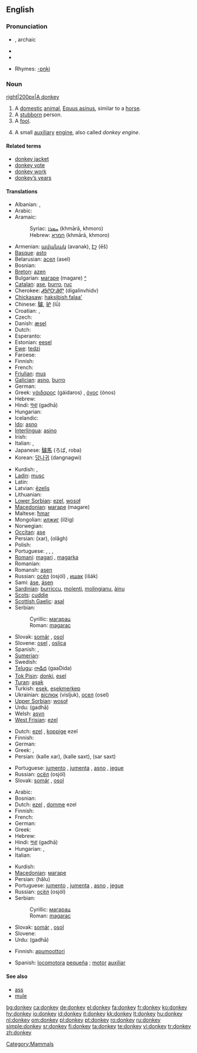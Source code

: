 ==English==

{{wikipedia}}

===Pronunciation===
* {{IPAchar|'dɒŋki}}, archaic {{IPAchar|'dʌŋki}}
* {{SAMPA|/'dQNkI/}}
* {{audio|en-us-donkey.ogg|Audio (US)}}

* Rhymes: [[Rhymes:English:-ɒŋki|-ɒŋki]]

===Noun===
[[image:Donkey 1 arp 750px.jpg|right|200px|A donkey]]
{{en-noun}}

# A [[domestic]] [[animal]], [[Equus asinus]], similar to a [[horse]].
# A [[stubborn]] person.
# A [[fool]].
# {{nautical}} A small [[auxiliary]] [[engine]], also called ''donkey engine''.

====Related terms====
* [[donkey jacket]]
* [[donkey vote]]
* [[donkey work]]
* [[donkey's years|donkey’s years]]

====Translations====
{{trans-top|a domestic animal}}
* Albanian: {{t+|sq|gomar|m|xs=Albanian}}, {{t-|sq|magar|m|xs=Albanian}}
* Arabic: {{t+|ar|حمار|m|tr=ħimār|sc=Arab}}
* Aramaic:
*: Syriac: [[ܚܡܪܐ]] (khmārā, khmoro) {{c}}
*: Hebrew: [[חמרא]] (khmārā, khmoro) {{c}}
* Armenian: [[ավանակ]] (avanak), [[էշ]] (ēš)
* [[Basque]]: [[asto]]
* Belarusian: [[асел]] (asel) {{m}}
* Bosnian: {{t-|bs|magarac|m}}
* [[Breton]]: [[azen]]
* Bulgarian: [[магаре]] (magare) {{n}} [[:bg:магаре|^]]
* [[Catalan]]: [[ase]], [[burro]], [[ruc]]
* Cherokee: [[ᏗᎦᎵᏅᎯᏛ]] (digalinvhidv)
* [[Chickasaw]]: [[haksibish falaa']]
* Chinese: [[驢]], [[驴]] (lǘ)
* Croatian: {{t-|hr|magarac|m}}, {{t-|hr|tovar|m}}
* Czech: {{t-|cs|osel|m}}
* Danish: [[æsel]] {{n}}
* Dutch: {{t+|nl|ezel|m}}
* Esperanto: {{t-|eo|azeno|xs=Esperanto}}
* Estonian: [[eesel]]
* [[Ewe]]: [[tedzi]] {{n}}
* Faroese: {{t-|fo|asni|xs=Faroese}}
* Finnish: {{t+|fi|aasi}}
* French: {{t+|fr|âne|m}}
* [[Friulian]]: [[mus]]
* [[Galician]]: [[asno]], [[burro]]
* German: {{t+|de|Esel|m}}
* Greek: [[γάιδαρος]] (gáidaros) {{m}}, [[όνος]] (ónos) {{m}}
* Hebrew: {{t+|he|חמור|m|tr=khamor|sc=Hebr}}
* Hindi: [[गधा]] (gadhā) {{m}}
* Hungarian: {{t+|hu|szamár}}
* Icelandic: {{t+|is|asni}}
* [[Ido]]: [[asno]]
* [[Interlingua]]: [[asino]]
* Irish: {{t-|ga|asal|xs=Irish}}
* Italian: {{t+|it|asino|m}}, {{t+|it|somaro|m}}
* Japanese: [[驢馬]] (ろば, roba)
* Korean: [[당나귀]] (dangnagwi)
{{trans-mid}}
* Kurdish: {{t+|ku|ker|m}}, {{t-|ku|که‌ر|sc=KUchar}}
* [[Ladin]]: [[musc]]
* Latin: {{t-|la|asinus|m}}
* Latvian: [[ēzelis]]
* Lithuanian: {{t+|lt|asilas|xs=Lithuanian}}
* [[Lower Sorbian]]: [[ezel]], [[wosoł]]
* [[Macedonian]]: [[магаре]] (magare) {{n}}
* Maltese: [[ħmar]]
* Mongolian: [[илжиг]] (ilžig)
* Norwegian: {{t+|no|esel|n}}
* [[Occitan]]: [[ase]]
* Persian: {{fa-Arab|[[خر]]}} (xar), {{fa-Arab|[[الاغ]]}} (olâgh)
* Polish: {{t+|pl|osioł|m}}
* Portuguese: {{t+|pt|asno|m}}, {{t-|pt|jerico|m}}, {{t-|pt|jegue|m}}, {{t+|pt|jumento|m}}
* [[Romani]]: [[magari]] {{m}}, [[magarka]] {{f}}
* Romanian: {{t-|ro|măgar}}
* Romansh: [[asen]]
* Russian: [[осёл]] (osjól) {{m}}, [[ишак]] (išák) {{m}}
* Sami: [[áse]], [[ásen]]
* [[Sardinian]]: [[burriccu]], [[molenti]], [[molingianu]], [[àinu]]
* [[Scots]]: [[cuddie]]
* [[Scottish Gaelic]]: [[asal]] {{f}}
* Serbian:
*: Cyrillic: [[магарац]] {{m}}
*: Roman: [[magarac#Serbian|magarac]] {{m}}
* Slovak: [[somár]] {{m}}, [[osol]] {{m}}
* Slovene: [[osel]] {{m}}, [[oslica]] {{f}}
* Spanish: {{t+|es|asno|m}}, {{t+|es|burro|m}}
* [[Sumerian]]: {{tø|sux|𒀲|tr=ANŠE|sc=Xsux|xs=Sumerian}}
* Swedish: {{t+|sv|åsna}}
* [[Telugu]]: [[గాడిద]] (gaaDida)
* [[Tok Pisin]]: [[donki]], [[esel]]
* [[Turan]]: [[əşək]]
* Turkish: [[eşek]], [[eşekmerkep]]
* Ukrainian: [[віслюк]] (visljuk), [[осел]] (osel)
* [[Upper Sorbian]]: [[wosoł]]
* Urdu: {{ur-Arab|[[گدھا]]}} (gadhā) {{m}}
* Welsh: [[asyn]]
* [[West Frisian]]: [[ezel]]
{{trans-bottom}}

{{trans-top|a stubborn person}}
* Dutch: [[ezel]] {{m}}, [[koppige]] ezel {{m}}
* Finnish: {{t+|fi|aasi}}
* German: {{t+|de|Esel|m}}
* Greek: {{t+|el|γάιδαρος|m|tr=gáidaros|sc=Grek}}, {{t+|el|μουλάρι|n|tr=moulári|sc=Grek}}
* Persian: {{fa-Arab|[[کله خر|کلّه خر]]}} (kalle xar), {{fa-Arab|[[کله سخت|کلّه سخت]]}} (kalle saxt), {{fa-Arab|[[سر سخت]]}} (sar saxt)
{{trans-mid}}
* Portuguese: [[jumento]] {{m}}, [[jumenta]] {{f}}, [[asno]] {{m}}, [[jegue]] {{m}}
* Russian: [[осёл]] (osjól) {{m}}
* Slovak: [[somár]] {{m}}, [[osol]] {{m}}
{{trans-bottom}}

{{trans-top|a fool}}
* Arabic: {{t+|ar|حمار|m|tr=ħimār|sc=Arab}}
* Bosnian: {{t-|bs|magarac|m}}
* Dutch: [[ezel]] {{m}}, [[domme]] ezel {{m}}
* Finnish: {{t+|fi|aasi}}
* French: {{t+|fr|âne|m}}
* German: {{t+|de|Esel|m}}
* Greek: {{t+|el|γάιδαρος|m|tr=gáidaros|sc=Grek}}
* Hebrew: {{t+|he|חמור|m|tr=khamor|sc=Hebr}}
* Hindi: [[गधा]] (gadhā) {{m}}
* Hungarian: {{t+|hu|szamár}}, {{t+|hu|ökör}}
* Italian: {{t+|it|asino|m}}
{{trans-mid}}
* Kurdish: {{t-|ku|که‌ر|sc=KUchar}}
* [[Macedonian]]: [[магаре]] {{n}}
* Persian: {{fa-Arab|[[هالو]]}} (hâlu)
* Portuguese: [[jumento]] {{m}}, [[jumenta]] {{f}}, [[asno]] {{m}}, [[jegue]] {{m}}
* Russian: [[осёл]] (osjól) {{m}}
* Serbian:
*: Cyrillic: [[магарац]] {{m}}
*: Roman: [[magarac#Serbian|magarac]] {{m}}
* Slovak: [[somár]] {{m}}, [[osol]] {{m}}
* Slovene: {{t+|sl|osel|m}}
* Urdu: {{ur-Arab|[[گدھا]]}} (gadhā) {{m}}
{{trans-bottom}}

{{trans-top|a small auxiliary engine}}
* Finnish: [[apumoottori]]
{{trans-mid}}
* Spanish: [[locomotora]] [[pequeña]] {{f}}; [[motor]] [[auxiliar]] {{m}}
{{trans-bottom}}

====See also====
* [[ass]]
* [[mule]]

[[Category:Mammals]]

[[bg:donkey]]
[[ca:donkey]]
[[de:donkey]]
[[el:donkey]]
[[fa:donkey]]
[[fr:donkey]]
[[ko:donkey]]
[[hy:donkey]]
[[io:donkey]]
[[id:donkey]]
[[it:donkey]]
[[kk:donkey]]
[[lt:donkey]]
[[hu:donkey]]
[[nl:donkey]]
[[om:donkey]]
[[pl:donkey]]
[[pt:donkey]]
[[ro:donkey]]
[[ru:donkey]]
[[simple:donkey]]
[[sr:donkey]]
[[fi:donkey]]
[[ta:donkey]]
[[te:donkey]]
[[vi:donkey]]
[[tr:donkey]]
[[zh:donkey]]